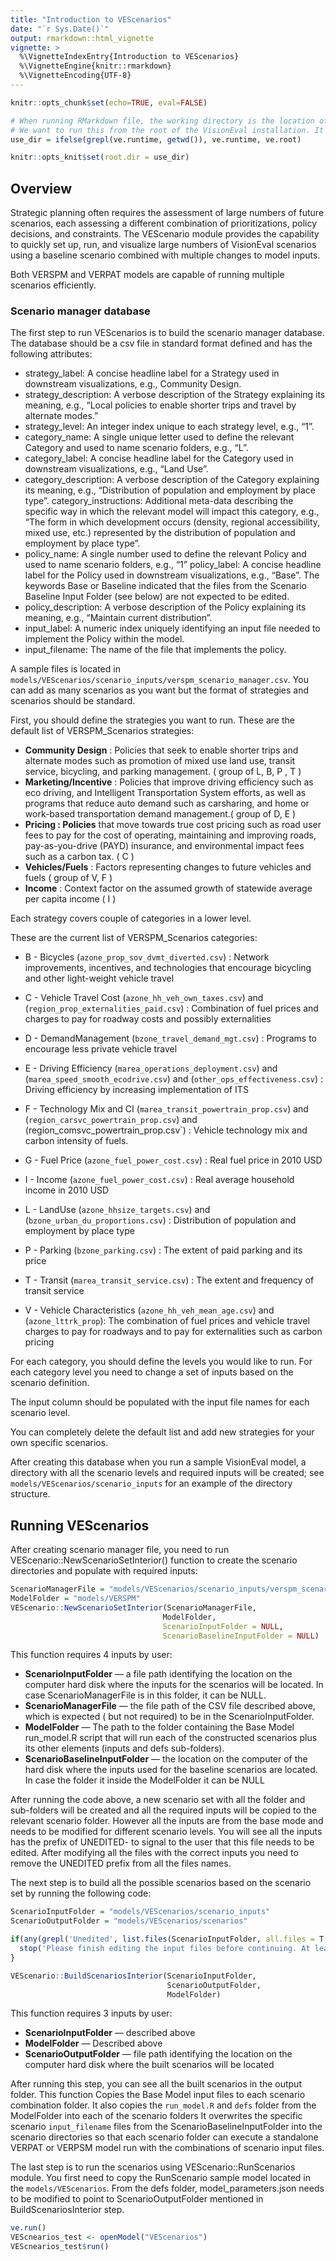 ```yaml
---
title: "Introduction to VEScenarios"
date: "`r Sys.Date()`"
output: rmarkdown::html_vignette
vignette: >
  %\VignetteIndexEntry{Introduction to VEScenarios}
  %\VignetteEngine{knitr::rmarkdown}
  %\VignetteEncoding{UTF-8}
---
```


```r
knitr::opts_chunk$set(echo=TRUE, eval=FALSE)
```

```r
# When running RMarkdown file, the working directory is the location of the file itself.
# We want to run this from the root of the VisionEval installation. It may be 've.runtime' when testing a developer-built version, or ve.root # when using an end user installed version.
use_dir = ifelse(grepl(ve.runtime, getwd()), ve.runtime, ve.root)

knitr::opts_knit$set(root.dir = use_dir)
```

## Overview

Strategic planning often requires the assessment of large numbers of future scenarios, each assessing a different combination of prioritizations, policy decisions, and constraints. The VEScenario module provides the capability to quickly set up, run, and visualize large numbers of VisionEval scenarios using a baseline scenario combined with multiple changes to model inputs. 

Both VERSPM and VERPAT models are capable of running multiple scenarios efficiently.


### Scenario manager database

The first step to run VEScenarios is to build the scenario manager database. 
The database should be a csv file in standard format defined and has the following attributes:

- strategy_label: A concise headline label for a Strategy used in downstream visualizations, e.g., Community Design.
- strategy_description: A verbose description of the Strategy explaining its meaning, e.g., “Local policies to enable shorter trips and travel by alternate modes.” 
- strategy_level: An integer index unique to each strategy level, e.g., “1”. 
- category_name: A single unique letter used to define the relevant Category and used to name scenario folders, e.g., “L”. 
- category_label: A concise headline label for the Category used in downstream visualizations, e.g., “Land Use”. 
- category_description: A verbose description of the Category explaining its meaning, e.g., “Distribution of population and employment by place type”. 
category_instructions: Additional meta-data describing the specific way in which the relevant model will impact this category, e.g., “The form in which development occurs (density, regional accessibility, mixed use, etc.) represented by the distribution of population and employment by place type”. 
- policy_name: A single number used to define the relevant Policy and used to name scenario folders, e.g., “1”
policy_label: A concise headline label for the Policy used in downstream visualizations, e.g., “Base”. The keywords Base or Baseline indicated that the files from the Scenario Baseline Input Folder (see below) are not expected to be edited.  
- policy_description: A verbose description of the Policy explaining its meaning, e.g., “Maintain current distribution”. 
- input_label: A numeric index uniquely identifying an input file needed to implement the Policy within the model. 
- input_filename: The name of the file that implements the policy.

A sample files is located in `models/VEScenarios/scenario_inputs/verspm_scenario_manager.csv`. You can 
add as many scenarios as you want but the format of strategies and scenarios should be standard.

First, you should define the strategies you want to run. These are the default list of VERSPM_Scenarios strategies:


* **Community Design** :  Policies that seek to enable shorter trips and alternate modes such as promotion of mixed use land use, transit service, bicycling, and parking management. ( group of L, B, P , T ) 
* **Marketing/Incentive** : Policies that improve driving efficiency such as eco driving, and Intelligent Transportation System efforts, as well as programs that reduce auto demand such as carsharing, and home or work-based transportation demand management.( group of D, E ) 
* **Pricing : Policies** that move towards true cost pricing such as road user fees to pay for the cost of operating, maintaining and improving roads, pay-as-you-drive (PAYD) insurance, and environmental impact fees such as a carbon tax. ( C )
* **Vehicles/Fuels** : Factors representing changes to future vehicles and fuels ( group of V, F ) 
* **Income** : Context factor on the assumed growth of statewide average per capita income ( I )

Each strategy covers couple of categories in a lower level.

These are the current list of VERSPM_Scenarios categories:

  - B - Bicycles (`azone_prop_sov_dvmt_diverted.csv`) : Network improvements, incentives, and technologies that encourage bicycling and other light-weight vehicle travel

  - C - Vehicle Travel Cost (`azone_hh_veh_own_taxes.csv`) and (`region_prop_externalities_paid.csv`) : Combination of fuel prices and charges to pay for roadway costs and possibly externalities

  - D - DemandManagement (`bzone_travel_demand_mgt.csv`) : Programs to encourage less private vehicle travel

  - E - Driving Efficiency (`marea_operations_deployment.csv`) and (`marea_speed_smooth_ecodrive.csv`) and (`other_ops_effectiveness.csv`) : Driving efficiency by increasing implementation of ITS

  - F - Technology Mix and CI (`marea_transit_powertrain_prop.csv`) and (`region_carsvc_powertrain_prop.csv`) and (region_comsvc_powertrain_prop.csv`) : Vehicle technology mix and carbon intensity of fuels.

  - G - Fuel Price (`azone_fuel_power_cost.csv`) : Real fuel price in 2010 USD

  - I - Income (`azone_fuel_power_cost.csv`) : Real average household income in 2010 USD

  - L - LandUse (`azone_hhsize_targets.csv`) and (`bzone_urban_du_proportions.csv`) : Distribution of population and employment by place type

  - P - Parking (`bzone_parking.csv`) : The extent of paid parking and its price

  - T - Transit (`marea_transit_service.csv`) : The extent and frequency of transit service

  - V - Vehicle Characteristics (`azone_hh_veh_mean_age.csv`) and (`azone_lttrk_prop`): The combination of fuel prices and vehicle travel charges to pay for roadways and to pay for externalities such as carbon pricing

 For each category, you should define the levels you would like to run. For each category level you need to change a set of inputs based on the scenario definition. 
 
 The input column should be populated with the input file names for each scenario level.

You can completely delete the default list and add new strategies for your own specific scenarios.

After creating this database when you run a sample VisionEval model, a directory with all the scenario levels and required inputs will be created; see `models/VEScenarios/scenario_inputs` for an example of the directory structure.

## Running VEScenarios

After creating scenario manager file, you need to run VEScenario::NewScenarioSetInterior() function to 
create the scenario directories and populate with required inputs:

```r
ScenarioManagerFile = "models/VEScenarios/scenario_inputs/verspm_scenario_manager.csv"
ModelFolder = "models/VERSPM"
VEScenario::NewScenarioSetInterior(ScenarioManagerFile,
                                  ModelFolder,
                                  ScenarioInputFolder = NULL,
                                  ScenarioBaselineInputFolder = NULL)
```


This function requires 4 inputs by user:

- **ScenarioInputFolder** — a file path identifying the location on the computer hard disk where the inputs for the scenarios will be located. In case ScenarioManagerFile is in this folder, it can be NULL.
- **ScenarioManagerFile** — the file path of the CSV file described above, which is expected ( but not required) to be in the ScenarioInputFolder. 
- **ModelFolder** — The path to the folder containing the Base Model run_model.R  script that will run each of the constructed scenarios plus its other elements (inputs and defs sub-folders).
- **ScenarioBaselineInputFolder** — the location on the computer of the hard disk where the inputs used for the baseline scenarios are located. In case the folder it inside the ModelFolder it can be NULL

After running the code above, a new scenario set with all the folder and sub-folders will be created and 
all the required inputs will be copied to the relevant scenario folder. However all the inputs are from the base mode and needs to be modified for different scenario levels. You will see all the inputs has the prefix of UNEDITED- to signal to the user that this file needs to be edited. After modifying all the files with the correct inputs you need to remove the UNEDITED prefix from all the files names.

The next step is to build all the possible scenarios based on the scenario set by running the following code:

```r
ScenarioInputFolder = "models/VEScenarios/scenario_inputs"
ScenarioOutputFolder = "models/VEScenarios/scenarios"

if(any(grepl('Unedited', list.files(ScenarioInputFolder, all.files = T, recursive = T)))){
  stop('Please finish editing the input files before continuing. At least one is still `Unedited`.')
}

VEScenario::BuildScenariosInterior(ScenarioInputFolder,
                                   ScenarioOutputFolder,
                                   ModelFolder)
```

This function requires 3 inputs by user:

- **ScenarioInputFolder** — described above
- **ModelFolder** — Described above
- **ScenarioOutputFolder** — file path identifying the location on the computer hard disk where the built scenarios will be located

After running this step, you can see all the built scenarios in the output folder. This function Copies the Base Model input files to each scenario combination folder. It also copies the `run_model.R` and `defs` folder from the ModelFolder into each of the scenario folders 
It overwrites the specific scenario `input_filename` files from the ScenarioBaselineInputFolder into the scenario directories so that each scenario folder can execute a standalone VERPAT or VERPSM model run with the combinations of scenario input files.


The last step is to run the scenarios using VEScenario::RunScenarios module. You first need
to copy the RunScenario sample model located in the  `models/VEScenarios`. From the defs folder,
model_parameters.json needs to be modified to point to ScenarioOutputFolder mentioned in BuildScenariosInterior step.

```r
ve.run()
VEScnearios_test <- openModel("VEScenarios")
VEScnearios_test$run()
```
